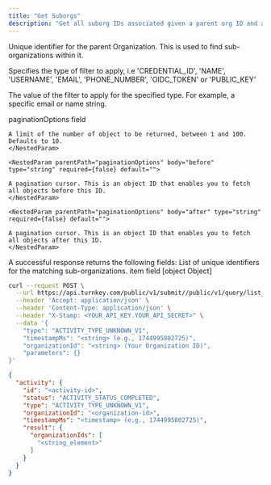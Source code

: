 ```yaml
---
title: "Get Suborgs"
description: "Get all suborg IDs associated given a parent org ID and an optional filter."
---
```



<Authorizations />

<H3Bordered text="Body" />

<ParamField body="organizationId" type="string" required={true}>

Unique identifier for the parent Organization. This is used to find sub-organizations within it.
</ParamField>

<ParamField body="filterType" type="string" required={false}>

Specifies the type of filter to apply, i.e 'CREDENTIAL_ID', 'NAME', 'USERNAME', 'EMAIL', 'PHONE_NUMBER', 'OIDC_TOKEN' or 'PUBLIC_KEY'
</ParamField>

<ParamField body="filterValue" type="string" required={false}>

The value of the filter to apply for the specified type. For example, a specific email or name string.
</ParamField>

<ParamField body="paginationOptions" type="object" required={false} path="paginationOptions">
  <p>paginationOptions field</p>
  <Expandable title="details">
    <NestedParam parentPath="paginationOptions" body="limit" type="string" required={false} default="">
    
    A limit of the number of object to be returned, between 1 and 100. Defaults to 10.
    </NestedParam>
    
    <NestedParam parentPath="paginationOptions" body="before" type="string" required={false} default="">
    
    A pagination cursor. This is an object ID that enables you to fetch all objects before this ID.
    </NestedParam>
    
    <NestedParam parentPath="paginationOptions" body="after" type="string" required={false} default="">
    
    A pagination cursor. This is an object ID that enables you to fetch all objects after this ID.
    </NestedParam>
  </Expandable>
</ParamField>

<H3Bordered text="Response" />
A successful response returns the following fields:

<ResponseField name="organizationIds" type="array" required>
  List of unique identifiers for the matching sub-organizations.

  <Expandable title="organizationIds details">
    <NestedParam parentKey="organizationIds" childKey="item" type="string" required={true}>item field
[object Object]</NestedParam>

  </Expandable>
</ResponseField>

<RequestExample>

```bash cURL
curl --request POST \
  --url https://api.turnkey.com/public/v1/submit//public/v1/query/list_suborgs \
  --header 'Accept: application/json' \
  --header 'Content-Type: application/json' \
  --header "X-Stamp: <YOUR_API_KEY.YOUR_API_SECRET>" \
  --data '{
    "type": "ACTIVITY_TYPE_UNKNOWN_V1",
    "timestampMs": "<string> (e.g., 1744995802725)",
    "organizationId": "<string> (Your Organization ID)",
    "parameters": {}
}'
```

</RequestExample>

<ResponseExample>

```json 200
{
  "activity": {
    "id": "<activity-id>",
    "status": "ACTIVITY_STATUS_COMPLETED",
    "type": "ACTIVITY_TYPE_UNKNOWN_V1",
    "organizationId": "<organization-id>",
    "timestampMs": "<timestamp> (e.g., 1744995802725)",
    "result": {
      "organizationIds": [
        "<string_element>"
      ]
    }
  }
}
```

</ResponseExample>
